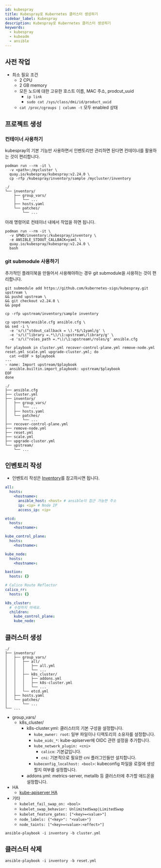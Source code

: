 ```yaml
---
id: kubespray
title: Kubespray로 Kubernetes 클러스터 생성하기
sidebar_label: Kubespray
description: Kubespray로 Kubernetes 클러스터 생성하기
keywords:
  - kubespray
  - kubeadm
  - ansible
---
```


## 사전 작업

- 최소 필요 조건
  - 2 CPU
  - 2 GB memory
  - 모든 노드에 대한 고유한 호스트 이름, MAC 주소, prodcut_uuid
    - `ip link`
    - `sudo cat /sys/class/dmi/id/product_uuid`
  - `cat /proc/cgroups | column -t` 모두 enabled 상태

## 프로젝트 생성

### 컨테이너 사용하기

kubespray의 기본 기능만 사용하면서 인벤토리만 관리하면 된다면 컨테이너를 활용하는 것이 편리합니다.

```shell
podman run --rm -it \
  -v <path>:/mycluster \
  quay.io/kubespray/kubespray:v2.24.0 \
  cp -rfp /kubespray/inventory/sample /mycluster/inventory
```

```shell
./
└── inventory/
    ├── group_vars/
    │   └── ...
    ├── hosts.yaml
    └── patches/
        └── ...
```

아래 명령어로 컨테이너 내에서 작업을 하면 됩니다.

```shell
podman run --rm -it \
  -v $PWD/inventory:/kubespray/inventory \
  -e ANSIBLE_STDOUT_CALLBACK=yaml \
  quay.io/kubespray/kubespray:v2.24.0 \
  bash
```

### git submodule 사용하기

추가적인 플래이북을 만들어서 사용해야하는 경우 git submodule을 사용하는 것이 편리합니다.

```shell
git submodule add https://github.com/kubernetes-sigs/kubespray.git upstream \
&& pushd upstream \
&& git checkout v2.24.0 \
&& popd
```

```shell
cp -rfp upstream/inventory/sample inventory
```

```shell
cp upstream/ansible.cfg ansible.cfg \
&& sed -i \
  -e 's/\(^stdout_callback = \).*$/\1yaml/g' \
  -e 's/\(^library =.*\)/\1:upstream\/library/g' \
  -e 's/\(^roles_path =.*\)/\1:upstream\/roles/g' ansible.cfg
```

```shell
for playbook in cluster.yml recover-control-plane.yml remove-node.yml reset.yml scale.yml upgrade-cluster.yml; do
  cat <<EOF > $playbook
---
- name: Import upstream/$playbook
  ansible.builtin.import_playbook: upstream/$playbook
EOF
done
```

```shell
./
├── ansible.cfg
├── cluster.yml
├── inventory/
│   ├── group_vars/
│   │   └── ...
│   ├── hosts.yaml
│   └── patches/
│       └── ...
├── recover-control-plane.yml
├── remove-node.yml
├── reset.yml
├── scale.yml
├── upgrade-cluster.yml
└── upstream/
    └── ...
```

## 인벤토리 작성

- 인벤토리 작성은 [Inventory](/docs/mlops/mlops/ansible/inventory)를 참고하시면 됩니다.

```yaml title="inventory/hosts.yaml"
all:
  hosts:
    <hostname>:
      ansible_host: <host> # ansible이 접근 가능한 주소
      ip: <ip> # Node IP
      access_ip: <ip>

etcd:
  hosts:
    <hostname>:

kube_control_plane:
  hosts:
    <hostname>:

kube_node:
  hosts:
    <hostname>:

bastion:
  hosts: {}

# Calico Route Reflector
calico_rr:
  hosts: {}

k8s_cluster:
  # 수정하지 마세요.
  children:
    kube_control_plane:
    kube_node:
```

## 클러스터 생성

```shell
./
├── inventory/
│   ├── group_vars/
│   │   ├── all/
│   │   │   ├── all.yml
│   │   │   └── ...
│   │   ├── k8s_cluster/
│   │   │   ├── addons.yml
│   │   │   ├── k8s-cluster.yml
│   │   │   └── ...
│   │   └── etcd.yml
│   ├── hosts.yaml
│   └── patches/
│       └── ...
└── ...
```

- group_vars/
  - k8s_cluster/
    - k8s-cluster.yml: 클러스터의 기본 구성을 설정합니다.
      - `kube_owner: root`: 일부 파일이나 디렉토리의 소유자를 설정합니다.
      - `kube_oidc_*`: kube-apiserver에 OIDC 관련 설정을 추가합니다.
      - `kube_network_plugin: <cni>`
        - `calico`: 기본값입니다.
        - `cni`: 기본적으로 필요한 cni 플러그인들만 설치합니다.
      - `kubeconfig_localhost: <bool>`: kubeconfig 파일을 로컬에 생성할지 여부를 설정합니다.
    - addons.yml: metrics-server, metallb 등 클러스터에 추가할 애드온을 설정합니다.
- HA
  - [kube-apiserver HA](/docs/mlops/mlops/kubernetes/tools/kubespray/ha)
- 기타
  - `kubelet_fail_swap_on: <bool>`
  - `kubelet_swap_behavior: UnlimitedSwap|LimitedSwap`
  - `kubelet_feature_gates: ["<key>=<value>"]`
  - `node_labels: {"<key>": "<value>"}`
  - `node_taints: ["<key>=<value>:<effect>"]`

```shell
ansible-playbook -i inventory -b cluster.yml
```

## 클러스터 삭제

```shell
ansible-playbook -i inventory -b reset.yml
```
